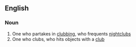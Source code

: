 ==English==

===Noun===
{{en-noun}}

# One who partakes in [[clubbing]], who frequents [[nightclub]]s
# One who clubs, who hits objects with a [[club]]